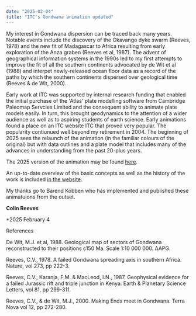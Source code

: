 ```yaml
---
date: "2025-02-04"
title: "ITC's Gondwana animation updated"
---
```

My interest in Gondwana dispersion can be traced back many years.  Notable events include the discovery of the Okavango dyke swarm (Reeves, 1978) and the new fit of Madagascar to Africa resulting from early exploration of the Anza graben (Reeves et al, 1987).  The advent of geographical information systems in the 1990s led to my first attempts to improve the fit of all the southern continents advocated by de Wit et al (1988) and interpet newly-released ocean floor data as a record of the paths by which the southern continents dispersed over geological time (Reeves & de Wit, 2000).

Early work at ITC was supported by internal research funding that enabled the initial purchase of the 'Atlas' plate modelling software from Cambridge Paleomap Servcies Limited and the consequent ability to animate plate models easily.  In turn, this brought geodynamics to the attention of a wider audience as well as to aspiring students of earth science.  Early animations found a place on an ITC website ITC that proved very popular. The popularity contiunued well beyond my retirement in 2004.  The beginning of 2025 sees the relaunch of the animation (in the familiar colours of the original) but with data outlines and a plate model that includes many of the advances in understanding from the past 20-plus years.

The 2025 version of the animation may be found [here](https://kartoweb.itc.nl/gondwana/).

An up-to-date overview of the basic concepts as well as the history of the work is included [in the website](https://kartoweb.itc.nl/gondwana/researchproject.html).

My thanks go to Barend Köbben who has implemented and published these animatuions from the outset. 

**Colin Reeves**

*2025 February 4


References

De Wit, M.J. et al, 1988. Geological map of sectors of Gondwana reconstructed to their positions c150 Ma. Scale 1:10 000 000. AAPG.

Reeves, C.V., 1978. A failed Gondwana spreading axis in southern Africa.  Nature, vol 273, pp 222-3.

Reeves, C.V., Karanja, F.M. & MacLeod, I.N., 1987. Geophysical evidence for a failed Jurassic rift and triple junction in Kenya.  Earth & Planetary Science Letters, vol 81, pp 299-311.

Reeves, C.V., & de Wit, M.J., 2000. Making Ends meet in Gondwana. Terra Nova vol 12, pp 272-280.

